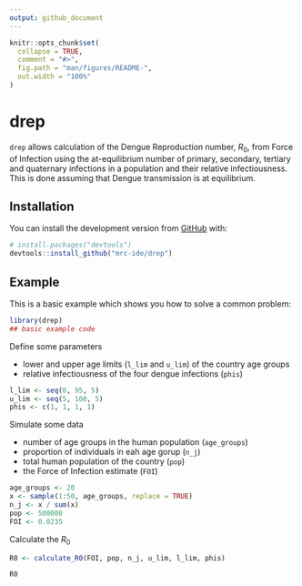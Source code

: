 ```yaml
---
output: github_document
---
```


<!-- README.md is generated from README.Rmd. Please edit that file -->

```r
knitr::opts_chunk$set(
  collapse = TRUE,
  comment = "#>",
  fig.path = "man/figures/README-",
  out.width = "100%"
)
```
# drep

<!-- badges: start -->
<!-- badges: end -->

`drep` allows calculation of the Dengue Reproduction number, $R_0$, from 
Force of Infection using the at-equilibrium number of primary, secondary, tertiary 
and quaternary infections in a population and their relative infectiousness. 
This is done assuming that Dengue transmission is at equilibrium. 

## Installation

You can install the development version from [GitHub](https://github.com/) with:

``` r
# install.packages("devtools")
devtools::install_github("mrc-ide/drep")
```
## Example

This is a basic example which shows you how to solve a common problem:

```r
library(drep)
## basic example code
```

Define some parameters

* lower and upper age limits (`l_lim` and `u_lim`) of the country age groups
* relative infectiousness of the four dengue infections (`phis`)

```r
l_lim <- seq(0, 95, 5)
u_lim <- seq(5, 100, 5)
phis <- c(1, 1, 1, 1)
```

Simulate some data

* number of age groups in the human population (`age_groups`)
* proportion of individuals in eah age gorup (`n_j`)
* total human population of the country (`pop`)
* the Force of Infection estimate (`FOI`)

```r
age_groups <- 20
x <- sample(1:50, age_groups, replace = TRUE)
n_j <- x / sum(x)
pop <- 500000
FOI <- 0.0235
```

Calculate the $R_0$

```r
R0 <- calculate_R0(FOI, pop, n_j, u_lim, l_lim, phis)

R0
```
